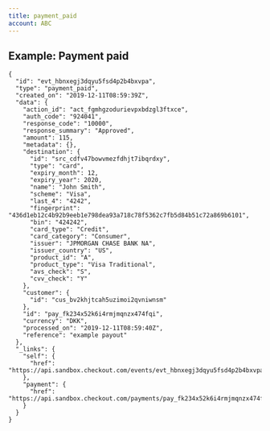```yaml
---
title: payment_paid
account: ABC
---
```


Example: Payment paid
---------------------

    {
      "id": "evt_hbnxegj3dqyu5fsd4p2b4bxvpa",
      "type": "payment_paid",
      "created_on": "2019-12-11T08:59:39Z",
      "data": {
        "action_id": "act_fgmhgzodurievpxbdzgl3ftxce",
        "auth_code": "924041",
        "response_code": "10000",
        "response_summary": "Approved",
        "amount": 115,
        "metadata": {},
        "destination": {
          "id": "src_cdfv47bowvmezfdhjt7ibqrdxy",
          "type": "card",
          "expiry_month": 12,
          "expiry_year": 2020,
          "name": "John Smith",
          "scheme": "Visa",
          "last_4": "4242",
          "fingerprint": "436d1eb12c4b92b9eeb1e798dea93a718c78f5362c7fb5d84b51c72a869b6101",
          "bin": "424242",
          "card_type": "Credit",
          "card_category": "Consumer",
          "issuer": "JPMORGAN CHASE BANK NA",
          "issuer_country": "US",
          "product_id": "A",
          "product_type": "Visa Traditional",
          "avs_check": "S",
          "cvv_check": "Y"
        },
        "customer": {
          "id": "cus_bv2khjtcah5uzimoi2qvniwnsm"
        },
        "id": "pay_fk234x52k6i4rmjmqnzx474fqi",
        "currency": "DKK",
        "processed_on": "2019-12-11T08:59:40Z",
        "reference": "example payout"
      },
      "_links": {
        "self": {
          "href": "https://api.sandbox.checkout.com/events/evt_hbnxegj3dqyu5fsd4p2b4bxvpa"
        },
        "payment": {
          "href": "https://api.sandbox.checkout.com/payments/pay_fk234x52k6i4rmjmqnzx474fqi"
        }
      }
    }
    





